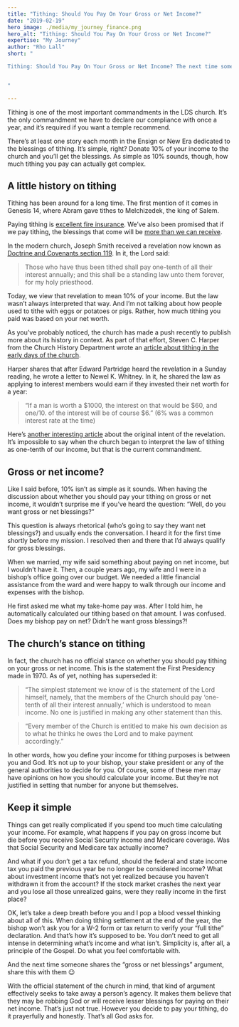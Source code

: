 ```yaml
---
title: "Tithing: Should You Pay On Your Gross or Net Income?"
date: "2019-02-19"
hero_image: ./media/my_journey_finance.png
hero_alt: "Tithing: Should You Pay On Your Gross or Net Income?"
expertise: "My Journey"
author: "Rho Lall"
short: "

Tithing: Should You Pay On Your Gross or Net Income? The next time someone shares the “gross or net blessings” argument, share this with them . . .


"

---
```



Tithing is one of the most important commandments in the LDS church. It’s the only commandment we have to declare our compliance with once a year, and it’s required if you want a temple recommend.

There’s at least one story each month in the Ensign or New Era dedicated to the blessings of tithing. It’s simple, right? Donate 10% of your income to the church and you’ll get the blessings. As simple as 10% sounds, though, how much tithing you pay can actually get complex.

## A little history on tithing

Tithing has been around for a long time. The first mention of it comes in Genesis 14, where Abram gave tithes to Melchizedek, the king of Salem.

Paying tithing is [excellent fire insurance](https://www.churchofjesuschrist.org/scriptures/dc-testament/dc/64.23). We’ve also been promised that if we pay tithing, the blessings that come will be [more than we can receive](https://www.lds.org/scriptures/ot/mal/3.10).

In the modern church, Joseph Smith received a revelation now known as [Doctrine and Covenants section 119](https://www.lds.org/scriptures/dc-testament/dc/119). In it, the Lord said:

>Those who have thus been tithed shall pay one-tenth of all their interest annually; and this shall be a standing law unto them forever, for my holy priesthood.

Today, we view that revelation to mean 10% of your income. But the law wasn’t always interpreted that way. And I’m not talking about how people used to tithe with eggs or potatoes or pigs. Rather, how much tithing you paid was based on your net worth.

As you’ve probably noticed, the church has made a push recently to publish more about its history in context. As part of that effort, Steven C. Harper from the Church History Department wrote an [article about tithing in the early days of the church](https://history.lds.org/article/the-tithing-of-my-people?lang=eng).

Harper shares that after Edward Partridge heard the revelation in a Sunday reading, he wrote a letter to Newel K. Whitney. In it, he shared the law as applying to interest members would earn if they invested their net worth for a year:

>“If a man is worth a $1000, the interest on that would be $60, and one/10. of the interest will be of course $6.” (6% was a common interest rate at the time)

Here’s [another interesting article](https://juvenileinstructor.org/understanding-interest-in-joseph-smiths-original-tithing-revelation/) about the original intent of the revelation. It’s impossible to say when the church began to interpret the law of tithing as one-tenth of our income, but that is the current commandment.

## Gross or net income?

Like I said before, 10% isn’t as simple as it sounds. When having the discussion about whether you should pay your tithing on gross or net income, it wouldn’t surprise me if you’ve heard the question: “Well, do you want gross or net blessings?”

This question is always rhetorical (who’s going to say they want net blessings?) and usually ends the conversation. I heard it for the first time shortly before my mission. I resolved then and there that I’d always qualify for gross blessings.

When we married, my wife said something about paying on net income, but I wouldn’t have it. Then, a couple years ago, my wife and I were in a bishop’s office going over our budget. We needed a little financial assistance from the ward and were happy to walk through our income and expenses with the bishop.

He first asked me what my take-home pay was. After I told him, he automatically calculated our tithing based on that amount. I was confused. Does my bishop pay on net? Didn’t he want gross blessings?!

## The church’s stance on tithing

In fact, the church has no official stance on whether you should pay tithing on your gross or net income. This is the statement the First Presidency made in 1970. As of yet, nothing has superseded it:

>“The simplest statement we know of is the statement of the Lord himself, namely, that the members of the Church should pay ‘one-tenth of all their interest annually,’ which is understood to mean income. No one is justified in making any other statement than this.

>“Every member of the Church is entitled to make his own decision as to what he thinks he owes the Lord and to make payment accordingly.”

In other words, how you define your income for tithing purposes is between you and God. It’s not up to your bishop, your stake president or any of the general authorities to decide for you. Of course, some of these men may have opinions on how you should calculate your income. But they’re not justified in setting that number for anyone but themselves.

## Keep it simple

Things can get really complicated if you spend too much time calculating your income. For example, what happens if you pay on gross income but die before you receive Social Security income and Medicare coverage. Was that Social Security and Medicare tax actually income?

And what if you don’t get a tax refund, should the federal and state income tax you paid the previous year be no longer be considered income? What about investment income that’s not yet realized because you haven’t withdrawn it from the account? If the stock market crashes the next year and you lose all those unrealized gains, were they really income in the first place?

OK, let’s take a deep breath before you and I pop a blood vessel thinking about all of this. When doing tithing settlement at the end of the year, the bishop won’t ask you for a W-2 form or tax return to verify your “full tithe” declaration. And that’s how it’s supposed to be. You don’t need to get all intense in determining what’s income and what isn’t. Simplicity is, after all, a principle of the Gospel. Do what you feel comfortable with.

And the next time someone shares the “gross or net blessings” argument, share this with them 😉

With the official statement of the church in mind, that kind of argument effectively seeks to take away a person’s agency. It makes them believe that they may be robbing God or will receive lesser blessings for paying on their net income. That’s just not true. However you decide to pay your tithing, do it prayerfully and honestly. That’s all God asks for.
